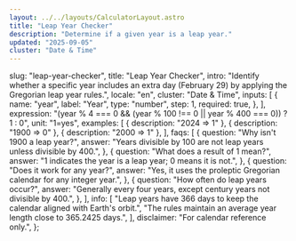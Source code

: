 ```yaml
---
layout: ../../layouts/CalculatorLayout.astro
title: "Leap Year Checker"
description: "Determine if a given year is a leap year."
updated: "2025-09-05"
cluster: "Date & Time"
---
```



  slug: "leap-year-checker",
  title: "Leap Year Checker",
  intro:
    "Identify whether a specific year includes an extra day (February 29) by applying the Gregorian leap year rules.",
  locale: "en",
  cluster: "Date & Time",
  inputs: [
    {
      name: "year",
      label: "Year",
      type: "number",
      step: 1,
      required: true,
    },
  ],
  expression:
    "(year % 4 === 0 && (year % 100 !== 0 || year % 400 === 0)) ? 1 : 0",
  unit: "1=yes",
  examples: [
    { description: "2024 ⇒ 1" },
    { description: "1900 ⇒ 0" },
    { description: "2000 ⇒ 1" },
  ],
  faqs: [
    {
      question: "Why isn't 1900 a leap year?",
      answer:
        "Years divisible by 100 are not leap years unless divisible by 400.",
    },
    {
      question: "What does a result of 1 mean?",
      answer: "1 indicates the year is a leap year; 0 means it is not.",
    },
    {
      question: "Does it work for any year?",
      answer:
        "Yes, it uses the proleptic Gregorian calendar for any integer year.",
    },
    {
      question: "How often do leap years occur?",
      answer:
        "Generally every four years, except century years not divisible by 400.",
    },
  ],
  info: [
    "Leap years have 366 days to keep the calendar aligned with Earth's orbit.",
    "The rules maintain an average year length close to 365.2425 days.",
  ],
  disclaimer: "For calendar reference only.",
};

<Calculator schema={schema} />
